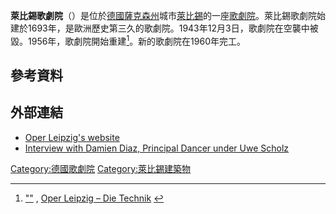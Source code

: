 '''萊比錫歌劇院'''（{{Lang-de|Opernhaus Leipzig}}）是位於[[德國|德國]][[薩克森州|薩克森州]]城市[[萊比錫|萊比錫]]的一座[[歌劇院|歌劇院]]。萊比錫歌劇院始建於1693年，是歐洲歷史第三久的歌劇院。1943年12月3日，歌劇院在空襲中被毀。1956年，歌劇院開始重建<ref>[http://www.oper-leipzig-technik.de/pdf_dokumente/eroffnungsprogramm.pdf "{{Lang|de|Die ersten Vorstellungen in der Neuen Oper Leipzig}}"] {{Wayback|url=http://www.oper-leipzig-technik.de/pdf_dokumente/eroffnungsprogramm.pdf |date=20140911001810 }}, [http://www.oper-leipzig-technik.de/ Oper Leipzig – Die Technik] {{Wayback|url=http://www.oper-leipzig-technik.de/ |date=20141218003531 }}</ref>。新的歌劇院在1960年完工。

==參考資料==
<references />

==外部連結==
{{Commons category|Opernhaus Leipzig}}
*[http://www.oper-leipzig.de Oper Leipzig's website] {{Wayback|url=http://www.oper-leipzig.de/ |date=20140625103908 }}
*[https://web.archive.org/web/20100428215308/http://www.amadelio.com/amadelio_vlog/archiv/archiv_vlog_rel/vlog_2006_diaz.htm Interview with Damien Diaz, Principal Dancer under Uwe Scholz]

{{coord|51|20|25|N|12|22|53|E|region:DE-SN_type:landmark_source:kolossus-dewiki|display=title}}

[[Category:德國歌劇院|Category:德國歌劇院]]
[[Category:萊比錫建築物|Category:萊比錫建築物]]